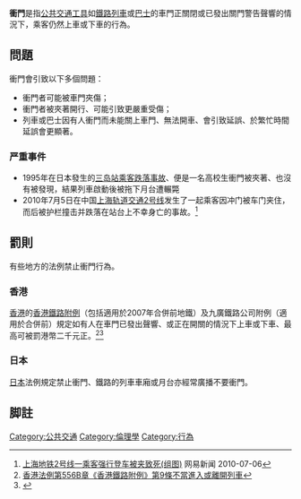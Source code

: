 
'''衝門'''是指[[公共交通工具|公共交通工具]]如[[鐵路列車|鐵路列車]]或[[巴士|巴士]]的車門正關閉或已發出關門警告聲響的情況下，乘客仍然上車或下車的行為。

==問題==
衝門會引致以下多個問題：
*衝門者可能被車門夾傷；
*衝門者被夾著開行、可能引致更嚴重受傷；
*列車或巴士因有人衝門而未能關上車門、無法開車、會引致延誤、於繁忙時間延誤會更顯著。
===严重事件===
*1995年在日本發生的[[三岛站乘客跌落事故|三岛站乘客跌落事故]]、便是一名高校生衝門被夾著、也沒有被發現，結果列車啟動後被拖下月台遭輾斃{{noteTag|1=雖然當時製造的列車已有氣密檢查設備，但涉事的[[新幹線0系電聯車|0系]]因屬較早製造的車輛而未有安裝。}}
*2010年7月5日在中国[[上海轨道交通2号线|上海轨道交通2号线]]发生了一起乘客因冲门被车门夹住，而后被护栏撞击并跌落在站台上不幸身亡的事故。<ref>[http://news.163.com/10/0706/11/6ATFP98E00014AEE.html 上海地铁2号线一乘客强行登车被夹致死(组图)] {{Wayback|url=http://news.163.com/10/0706/11/6ATFP98E00014AEE.html |date=20141224084316 }} 网易新闻 2010-07-06</ref>

==罰則==
有些地方的法例禁止衝門行為。
===香港===
[[香港|香港]]的[[香港鐵路|香港鐵路附例]]（包括適用於2007年合併前地鐵）及九廣鐵路公司附例（適用於合併前）規定如有人在車門已發出聲響、或正在開關的情況下上車或下車、最高可被罰港幣二千元正。<ref>[http://www.legislation.gov.hk/provision?OpenAgent&lang=C&cap=556B&type=bylaw&num=9&date=current  香港法例第556B章《香港鐵路附例》第9條不當進入或離開列車]</ref><ref>{{Cite web |url=http://the-sun.on.cc/channels/news/20061102/20061102022511_0000.html |title=3名乘客因衝門被檢控 香港太陽報 |access-date=2013-05-24 |archive-date=2019-09-09 |archive-url=https://web.archive.org/web/20190909053006/http://the-sun.on.cc/channels/news/20061102/20061102022511_0000.html |dead-url=no }}</ref>

===日本===
[[日本|日本]]法例規定禁止衝門、鐵路的列車車廂或月台亦經常廣播不要衝門。

== 脚註 ==
<references/>

<references group="註"/>

{{stub}}
[[Category:公共交通|Category:公共交通]]
[[Category:倫理學|Category:倫理學]]
[[Category:行為|Category:行為]]